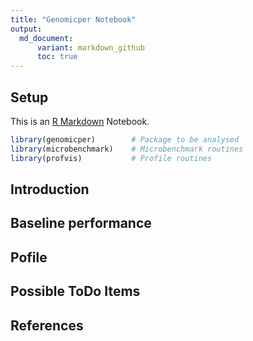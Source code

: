 ```yaml
---
title: "Genomicper Notebook"
output: 
  md_document:
      variant: markdown_github
      toc: true
---
```


## Setup

This is an [R Markdown](http://rmarkdown.rstudio.com) Notebook. 

```r
library(genomicper)        # Package to be analysed
library(microbenchmark)    # Microbenchmark routines
library(profvis)           # Profile routines
```

## Introduction

## Baseline performance

## Pofile

## Possible ToDo Items

## References

